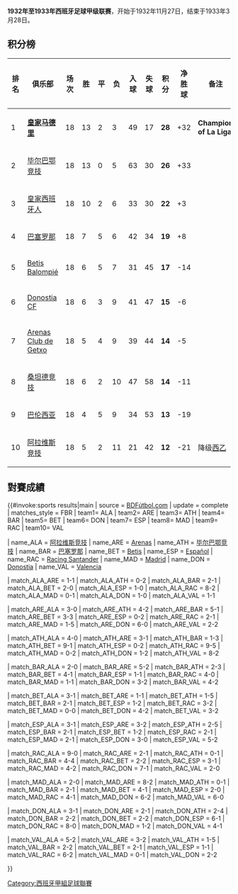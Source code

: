 {{NoteTA|G1=football|G2=西甲}}
'''1932年至1933年西班牙足球甲级联赛'''，开始于1932年11月27日，结束于1933年3月28日。

==积分榜==

{| bgcolor="#f7f8ff" cellpadding="3" cellspacing="0" border="1" style="font-size: 85%; border: gray solid 1px; border-collapse: collapse;"
|- bgcolor="#CCCCCC"
! 排名!! 俱乐部!! 场次!! 胜 !! 平 !! 负 !! 入球 !! 失球 !! 积分 !! 净胜球 !! 备注
|-align="center" 
| 1 ||align="left"| '''[[皇家马德里|皇家马德里]]''' ||18||13||2||3||49||17||'''28'''||+32||'''Champion of La Liga'''
|-align="center" bgcolor="#EFEFEF"
| 2 ||align="left"| [[毕尔巴鄂竞技|毕尔巴鄂竞技]] ||18||13||0||5||63||30||'''26'''||+33||
|-align="center" 
| 3 ||align="left"| [[皇家西班牙人|皇家西班牙人]] ||18||10||2||6||33||30||'''22'''||+3||
|-align="center" bgcolor="#EFEFEF"
| 4 ||align="left"| [[巴塞罗那足球俱乐部|巴塞罗那]] ||18||7||5||6||42||34||'''19'''||+8||
|-align="center" 
| 5 ||align="left"| [[皇家贝蒂斯|Betis Balompié]] ||18||6||5||7||31||45||'''17'''||-14||
|-align="center" bgcolor="#EFEFEF"
| 6 ||align="left"| [[皇家社会|Donostia CF]] ||18||6||3||9||41||47||'''15'''||-6||
|-align="center" 
| 7 ||align="left"| [[Arenas_Club_de_Getxo|Arenas Club de Getxo]] ||18||5||4||9||39||44||'''14'''||-5||
|-align="center" bgcolor="#EFEFEF"
| 8 ||align="left"| [[桑坦德竞技|桑坦德竞技]] ||18||6||2||10||47||58||'''14'''||-11||
|-align="center" 
| 9 ||align="left"| [[巴伦西亚足球俱乐部|巴伦西亚]] ||18||4||5||9||34||53||'''13'''||-19||
|-align="center" bgcolor="#EFEFEF"
| 10 ||align="left"| [[阿拉维斯竞技|阿拉维斯竞技]] ||18||5||2||11||21||42||'''12'''||-21|| 降级[[西班牙足球乙级联赛|西乙]]
|}
== 對賽成績 ==
{{#invoke:sports results|main
| source = [http://www.bdfutbol.com/es/t/t1932-33.html BDFútbol.com]
| update = complete
| matches_style = FBR
| team1= ALA | team2= ARE | team3= ATH | team4= BAR | team5= BET | team6= DON | team7= ESP | team8= MAD | team9= RAC | team10= VAL 

| name_ALA = [[阿拉维斯竞技|阿拉维斯竞技]]
| name_ARE = [[Arenas_Club_de_Getxo|Arenas]]
| name_ATH = [[毕尔巴鄂竞技|毕尔巴鄂竞技]]
| name_BAR = [[巴塞罗那足球俱乐部|巴塞罗那]]
| name_BET = [[皇家贝蒂斯|Betis]]
| name_ESP = [[皇家西班牙人|Español]]
| name_RAC = [[桑坦德竞技|Racing Santander]]
| name_MAD = [[皇家马德里|Madrid]]
| name_DON = [[皇家社会|Donostia]]
| name_VAL = [[巴伦西亚足球俱乐部|Valencia]]

| match_ALA_ARE = 1-1
| match_ALA_ATH = 0-2
| match_ALA_BAR = 2-1
| match_ALA_BET = 2-0
| match_ALA_ESP = 1-0
| match_ALA_RAC = 8-2
| match_ALA_MAD = 0-1
| match_ALA_DON = 1-0
| match_ALA_VAL = 1-1

| match_ARE_ALA = 3-0
| match_ARE_ATH = 4-2
| match_ARE_BAR = 5-1
| match_ARE_BET = 3-3
| match_ARE_ESP = 0-2
| match_ARE_RAC = 2-1
| match_ARE_MAD = 1-5
| match_ARE_DON = 6-0
| match_ARE_VAL = 2-2

| match_ATH_ALA = 4-0
| match_ATH_ARE = 3-1
| match_ATH_BAR = 1-3
| match_ATH_BET = 9-1
| match_ATH_ESP = 0-2
| match_ATH_RAC = 9-5
| match_ATH_MAD = 0-2
| match_ATH_DON = 1-2
| match_ATH_VAL = 8-2

| match_BAR_ALA = 2-0
| match_BAR_ARE = 5-2
| match_BAR_ATH = 2-3
| match_BAR_BET = 4-1
| match_BAR_ESP = 1-1
| match_BAR_RAC = 4-0
| match_BAR_MAD = 1-1
| match_BAR_DON = 3-2
| match_BAR_VAL = 4-2

| match_BET_ALA = 3-1
| match_BET_ARE = 1-1
| match_BET_ATH = 1-5
| match_BET_BAR = 2-1
| match_BET_ESP = 1-2
| match_BET_RAC = 3-2
| match_BET_MAD = 0-0
| match_BET_DON = 4-2
| match_BET_VAL = 3-2

| match_ESP_ALA = 3-1
| match_ESP_ARE = 3-2
| match_ESP_ATH = 2-5
| match_ESP_BAR = 2-1
| match_ESP_BET = 1-2
| match_ESP_RAC = 2-1
| match_ESP_MAD = 2-1
| match_ESP_DON = 3-0
| match_ESP_VAL = 5-2

| match_RAC_ALA = 9-0
| match_RAC_ARE = 2-1
| match_RAC_ATH = 0-1
| match_RAC_BAR = 4-4
| match_RAC_BET = 2-2
| match_RAC_ESP = 3-1
| match_RAC_MAD = 4-2
| match_RAC_DON = 7-1
| match_RAC_VAL = 2-0

| match_MAD_ALA = 2-0
| match_MAD_ARE = 8-2
| match_MAD_ATH = 0-1
| match_MAD_BAR = 2-1
| match_MAD_BET = 4-1
| match_MAD_ESP = 2-0
| match_MAD_RAC = 4-1
| match_MAD_DON = 6-2
| match_MAD_VAL = 6-0

| match_DON_ALA = 3-1
| match_DON_ARE = 2-1
| match_DON_ATH = 2-4
| match_DON_BAR = 2-2
| match_DON_BET = 2-2
| match_DON_ESP = 6-1
| match_DON_RAC = 8-0
| match_DON_MAD = 1-2
| match_DON_VAL = 4-1

| match_VAL_ALA = 5-2
| match_VAL_ARE = 3-2
| match_VAL_ATH = 1-5
| match_VAL_BAR = 2-2
| match_VAL_BET = 2-1
| match_VAL_ESP = 1-1
| match_VAL_RAC = 6-2
| match_VAL_MAD = 0-1
| match_VAL_DON = 2-2

}}

{{西班牙足球甲級聯賽賽季}}

[[Category:西班牙甲組足球聯賽|Category:西班牙甲組足球聯賽]]
